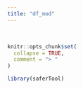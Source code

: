 ---
title: "df_mod"
---
<br>
```{r, include = FALSE}
knitr::opts_chunk$set(
  collapse = TRUE,
  comment = "> "
)
```

```{r setup}
library(saferTool)
```
<br>